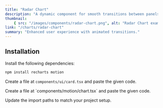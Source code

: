 ```yaml
---
title: "Radar Chart"
description: "A dynamic component for smooth transitions between panels."
thumbnail:
    { src: "/images/components/radar-chart.png", alt: "Radar Chart example" }
link: "/charts/radar-chart"
summary: "Enhanced user experience with animated transitions."
---
```


<ComponentPreview name="radar-chart-demo" />

## Installation

<Steps>
<Step>
Install the following dependencies:
</Step>

```bash 
npm install recharts motion
```

<Step>Create a file at `components/ui/card.tsx` and paste the given code.</Step>

<CollapsibleSource name="card" />

<Step>
    Create a file at `components/motion/chart.tsx` and paste the given code.
</Step>

<CollapsibleSource name="chart" />

<Step>Update the import paths to match your project setup.</Step>

</Steps>
